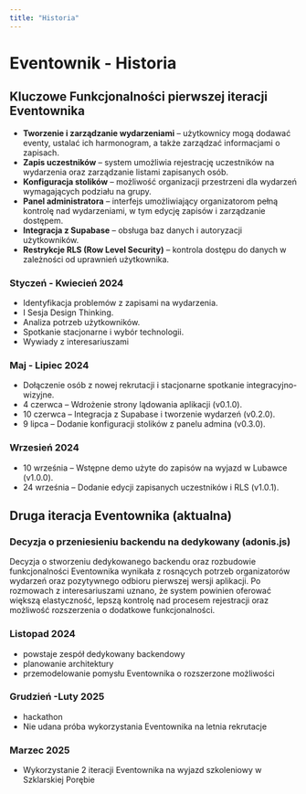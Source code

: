 ```yaml
---
title: "Historia"
---
```


# Eventownik - Historia

## Kluczowe Funkcjonalności pierwszej iteracji Eventownika

- **Tworzenie i zarządzanie wydarzeniami** – użytkownicy mogą dodawać eventy, ustalać ich harmonogram, a także zarządzać informacjami o zapisach.
- **Zapis uczestników** – system umożliwia rejestrację uczestników na wydarzenia oraz zarządzanie listami zapisanych osób.
- **Konfiguracja stolików** – możliwość organizacji przestrzeni dla wydarzeń wymagających podziału na grupy.
- **Panel administratora** – interfejs umożliwiający organizatorom pełną kontrolę nad wydarzeniami, w tym edycję zapisów i zarządzanie dostępem.
- **Integracja z Supabase** – obsługa baz danych i autoryzacji użytkowników.
- **Restrykcje RLS (Row Level Security)** – kontrola dostępu do danych w zależności od uprawnień użytkownika.

### **Styczeń - Kwiecień 2024**

- Identyfikacja problemów z zapisami na wydarzenia.
- I Sesja Design Thinking.
- Analiza potrzeb użytkowników.
- Spotkanie stacjonarne i wybór technologii.
- Wywiady z interesariuszami

### **Maj - Lipiec 2024**

- Dołączenie osób z nowej rekrutacji i stacjonarne spotkanie integracyjno-wizyjne.
- 4 czerwca – Wdrożenie strony lądowania aplikacji (v0.1.0).
- 10 czerwca – Integracja z Supabase i tworzenie wydarzeń (v0.2.0).
- 9 lipca – Dodanie konfiguracji stolików z panelu admina (v0.3.0).

### **Wrzesień 2024**

- 10 września – Wstępne demo użyte do zapisów na wyjazd w Lubawce (v1.0.0).
- 24 września – Dodanie edycji zapisanych uczestników i RLS (v1.0.1).

## Druga iteracja Eventownika (aktualna)

### Decyzja o przeniesieniu backendu na dedykowany (adonis.js)

Decyzja o stworzeniu dedykowanego backendu oraz rozbudowie funkcjonalności Eventownika wynikała z rosnących potrzeb organizatorów wydarzeń oraz pozytywnego odbioru pierwszej wersji aplikacji. Po rozmowach z interesariuszami uznano, że system powinien oferować większą elastyczność, lepszą kontrolę nad procesem rejestracji oraz możliwość rozszerzenia o dodatkowe funkcjonalności.

### **Listopad 2024**

- powstaje zespół dedykowany backendowy
- planowanie architektury
- przemodelowanie pomysłu Eventownika o rozszerzone możliwości

### **Grudzień -Luty 2025**

- hackathon
- Nie udana próba wykorzystania Eventownika na letnia rekrutacje

### **Marzec 2025**

- Wykorzystanie 2 iteracji Eventownika na wyjazd szkoleniowy w Szklarskiej Porębie
